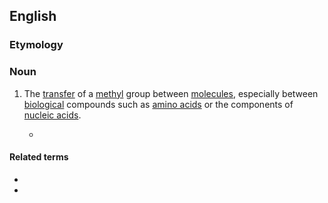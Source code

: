 ==English==

===Etymology===
{{prefix|en|trans|methylation}}

===Noun===
{{en-noun}}

# {{lb|en|organic chemistry|biochemistry}} The [[transfer]] of a [[methyl]] group between [[molecule]]s, especially between [[biological]] compounds such as [[amino acid]]s or the components of [[nucleic acid]]s.
#* {{quote-journal|lang=en|title=The transfer of the methyl group from methionine to choline and creatine|author=V Du Vigneaud|journal=The Journal of Biological Chemistry|date=July 1940|page=787|passage=It was realized that direct proof of the transfer of the methyl group ('''transmethylation''') was highly desirable.}}

====Related terms====
* {{l|en|transmethylase}}
* {{l|en|transmethylate}}